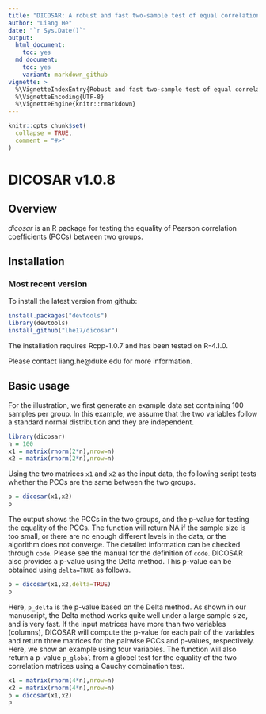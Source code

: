 ```yaml
---
title: "DICOSAR: A robust and fast two-sample test of equal correlations"
author: "Liang He"
date: "`r Sys.Date()`"
output:
  html_document:
    toc: yes
  md_document:
    toc: yes
    variant: markdown_github
vignette: >
  %\VignetteIndexEntry{Robust and fast two-sample test of equal correlations}
  %\VignetteEncoding{UTF-8}
  %\VignetteEngine{knitr::rmarkdown} 
---
```


```r
knitr::opts_chunk$set(
  collapse = TRUE,
  comment = "#>"
)
```

# DICOSAR v1.0.8

## Overview

*dicosar* is an R package for testing the equality of Pearson correlation coefficients (PCCs) between two groups.  

## Installation

### Most recent version

To install the latest version from github:
```r
install.packages("devtools")
library(devtools)
install_github("lhe17/dicosar")
```

The installation requires Rcpp-1.0.7 and has been tested on R-4.1.0.

Please contact liang.he@duke.edu for more information.
  
## Basic usage

For the illustration, we first generate an example data set containing 100 samples per group. In this example, we assume that the two variables follow a standard normal distribution and they are independent.    

```r
library(dicosar)
n = 100
x1 = matrix(rnorm(2*n),nrow=n)
x2 = matrix(rnorm(2*n),nrow=n)
```
Using the two matrices ```x1``` and ```x2``` as the input data, the following script tests whether the PCCs are the same between the two groups.  

```r
p = dicosar(x1,x2)
p
```
The output shows the PCCs in the two groups, and the p-value for testing the equality of the PCCs. The function will return NA if the sample size is too small, or there are no enough different levels in the data, or the algorithm does not converge. The detailed information can be checked through ```code```. Please see the manual for the definition of ```code```. DICOSAR also provides a p-value using the Delta method. This p-value can be obtained using ```delta=TRUE``` as follows.

```r
p = dicosar(x1,x2,delta=TRUE)
p
```
Here, ```p_delta``` is the p-value based on the Delta method. As shown in our manuscript, the Delta method works quite well under a large sample size, and is very fast. If the input matrices have more than two variables (columns), DICOSAR will compute the p-value for each pair of the variables and return three matrices for the pairwise PCCs and p-values, respectively. Here, we show an example using four variables. The function will also return a p-value ```p_global``` from a globel test for the equality of the two correlation matrices using a Cauchy combination test.

```r
x1 = matrix(rnorm(4*n),nrow=n)
x2 = matrix(rnorm(4*n),nrow=n)
p = dicosar(x1,x2)
p
```

